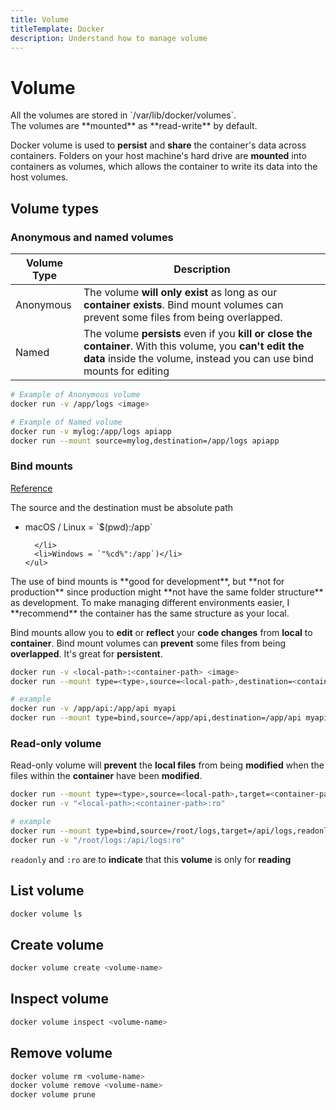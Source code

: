 ```yaml
---
title: Volume
titleTemplate: Docker
description: Understand how to manage volume
---
```



# Volume

<Callout type="info" emoji="ℹ️">
  <div>All the volumes are stored in `/var/lib/docker/volumes`.</div>
  <div>The volumes are **mounted** as **read-write** by default.</div>
</Callout>

Docker volume is used to **persist** and **share** the container's data across containers. Folders on your host machine's hard drive are **mounted** into containers as volumes, which allows the container to write its data into the host volumes.

## Volume types

### Anonymous and named volumes

| Volume Type | Description                                                                                                                                                                       |
| ----------- | --------------------------------------------------------------------------------------------------------------------------------------------------------------------------------- |
| Anonymous   | The volume **will only exist** as long as our **container exists**. Bind mount volumes can prevent some files from being overlapped.                                              |
| Named       | The volume **persists** even if you **kill or close the container**. With this volume, you **can't edit the data** inside the volume, instead you can use bind mounts for editing |

```bash
# Example of Anonymous volume
docker run -v /app/logs <image>

# Example of Named volume
docker run -v mylog:/app/logs apiapp
docker run --mount source=mylog,destination=/app/logs apiapp
```

### Bind mounts

[Reference](https://docs.docker.com/storage/bind-mounts/)

<Callout type="info" emoji="ℹ️">
  <div>
    The source and the destination must be absolute path
    <ul className="list-disc pl-9">
      <li>
        macOS / Linux = `$(pwd):/app`

      </li>
      <li>Windows = `"%cd%":/app`)</li>
    </ul>

  </div>
  <div>
    The use of bind mounts is **good for development**, but **not for
    production** since production might **not have the same folder structure**
    as development. To make managing different environments easier, I
    **recommend** the container has the same structure as your local.
  </div>
</Callout>

Bind mounts allow you to **edit** or **reflect** your **code changes** from **local** to **container**. Bind mount volumes can **prevent** some files from being **overlapped**. It's great for **persistent**.

```bash
docker run -v <local-path>:<container-path> <image>
docker run --mount type=<type>,source=<local-path>,destination=<container-path> <image>

# example
docker run -v /app/api:/app/api myapi
docker run --mount type=bind,source=/app/api,destination=/app/api myapi
```

### Read-only volume

Read-only volume will **prevent** the **local files** from being **modified** when the files within the **container** have been **modified**.

```bash
docker run --mount type=<type>,source=<local-path>,target=<container-path>,readonly <image>
docker run -v "<local-path>:<container-path>:ro"

# example
docker run --mount type=bind,source=/root/logs,target=/api/logs,readonly myapi
docker run -v "/root/logs:/api/logs:ro"
```

`readonly` and `:ro` are to **indicate** that this **volume** is only for **reading**

## List volume

```bash
docker volume ls
```

## Create volume

```bash
docker volume create <volume-name>
```

## Inspect volume

```bash
docker volume inspect <volume-name>
```

## Remove volume

```bash
docker volume rm <volume-name>
docker volume remove <volume-name>
docker volume prune
```
